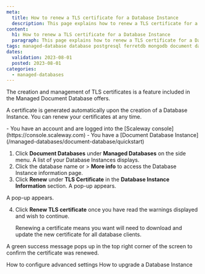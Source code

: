 ```yaml
---
meta:
  title: How to renew a TLS certificate for a Database Instance
  description: This page explains how to renew a TLS certificate for a Database Instance
content:
  h1: How to renew a TLS certificate for a Database Instance
  paragraph: This page explains how to renew a TLS certificate for a Database Instance
tags: managed-database database postgresql ferretdb mongodb document database-instance
dates:
  validation: 2023-08-01
  posted: 2023-08-01
categories:
  - managed-databases
---
```


The creation and management of TLS certificates is a feature included in the Managed Document Database offers.

A certificate is generated automatically upon the creation of a Database Instance. You can renew your certificates at any time.

<Macro id="iam-requirements" />

<Message type="requirement">
  - You have an account and are logged into the [Scaleway console](https://console.scaleway.com)
  - You have a [Document Database Instance](/managed-databases/document-database/quickstart)
</Message>

1. Click **Document Databases** under **Managed Databases** on the side menu. A list of your Database Instances displays.
2. Click the database name or <Icon name="more" /> > **More info** to access the Database Instance information page.
3. Click **Renew** under **TLS Certificate** in the **Database Instance Information** section. A pop-up appears.
  <Lightbox src="scaleway-renew-button.webp" alt="" />

  A pop-up appears.

  <Lightbox src="scaleway-rdb-renew-tls-popup.webp" alt="" />

4. Click **Renew TLS certificate** once you have read the warnings displayed and wish to continue.

    <Message type="important">
      Renewing a certificate means you want will need to download and update the new certificate for all database clients.
    </Message>

A green success message pops up in the top right corner of the screen to confirm the certificate was renewed.

<Navigation title="See Also">
  <PreviousButton to="/managed-databases/document-database/how-to/configure-advanced-settings">How to configure advanced settings</PreviousButton>
  <NextButton to="/managed-databases/document-database/how-to/upgrade-a-database-instance">How to upgrade a Database Instance</NextButton>
</Navigation>